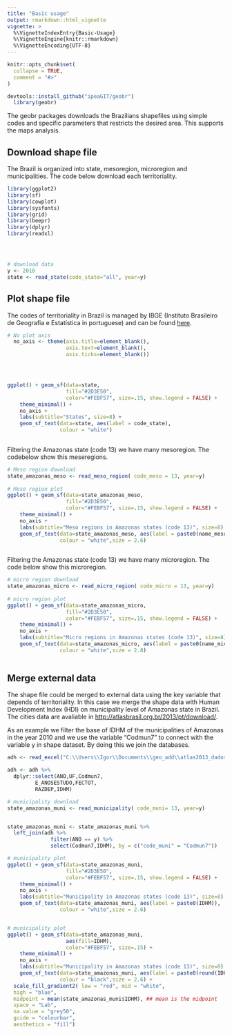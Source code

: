 ```yaml
---
title: "Basic usage"
output: rmarkdown::html_vignette
vignette: >
  %\VignetteIndexEntry{Basic-Usage}
  %\VignetteEngine{knitr::rmarkdown}
  %\VignetteEncoding{UTF-8}
---
```


```r
knitr::opts_chunk$set(
  collapse = TRUE,
  comment = "#>"
)
```

```r
devtools::install_github("ipeaGIT/geobr")
  library(geobr)
```

The geobr packages downloads the Brazilians shapefiles using simple codes and specific parameters that restricts the desired area. This supports the maps analysis.   


## Download shape file


The Brazil is organized into state, mesoregion, microregion and municipalities. The code below download each territoriality. 


```r

library(ggplot2)
library(sf)
library(cowplot)
library(sysfonts)
library(grid)
library(beepr)
library(dplyr)
library(readxl)




# download data
y <- 2010
state <- read_state(code_state="all", year=y)

```



## Plot shape file


The codes of territoriality in Brazil is managed by IBGE (Instituto Brasileiro de Geografia e Estatística in portuguese) and can be found [here](https://concla.ibge.gov.br/classificacoes/por-tema/codigo-de-areas/codigo-de-areas).



```r

# No plot axis
  no_axis <- theme(axis.title=element_blank(),
                   axis.text=element_blank(),
                   axis.ticks=element_blank())




ggplot() + geom_sf(data=state, 
                   fill="#2D3E50",
                   color="#FEBF57", size=.15, show.legend = FALSE) + 
    theme_minimal() +
    no_axis +
    labs(subtitle="States", size=8) + 
    geom_sf_text(data=state, aes(label = code_state), 
                 colour = "white")
  
```


Filtering the Amazonas state (code 13) we have many mesoregion. The codebelow show this meseregions.


```r
# Meso region download
state_amazonas_meso <- read_meso_region( code_meso = 13, year=y)
  
# Meso region plot
ggplot() + geom_sf(data=state_amazonas_meso, 
                   fill="#2D3E50",
                   color="#FEBF57", size=.15, show.legend = FALSE) + 
    theme_minimal() +
    no_axis +
    labs(subtitle="Meso regions in Amazonas states (code 13)", size=8) + 
    geom_sf_text(data=state_amazonas_meso, aes(label = paste0(name_meso,"\n Code=",code_meso)), 
                 colour = "white",size = 2.6)
  
```


Filtering the Amazonas state (code 13) we have many microregion. The code below show this microregion.


```r
# micro region download
state_amazonas_micro <- read_micro_region( code_micro = 13, year=y)
  
# micro region plot
ggplot() + geom_sf(data=state_amazonas_micro, 
                   fill="#2D3E50",
                   color="#FEBF57", size=.15, show.legend = FALSE) + 
    theme_minimal() +
    no_axis +
    labs(subtitle="Micro regions in Amazonas states (code 13)", size=8) + 
    geom_sf_text(data=state_amazonas_micro, aes(label = paste0(name_micro ,"\n Code=",code_micro)), 
                 colour = "white",size = 2.8)
  
```


## Merge external data

The shape file could be merged to external data using the key variable that depends of territoriality. In this case we merge the shape data with Human Development Index (HDI)
 on municipality level of Amazonas state in Brazil. The cities data are avaliable in [http://atlasbrasil.org.br/2013/pt/download/](Atlas de Desenvolvimento Humano - ADH).


As an example we filter the base of IDHM of the municipalities of Amazonas in the year 2010 and we use the variable "Codmun7" to connect with the variable y in shape dataset. By doing this we join the databases.


```r

adh <- read_excel("C:\\Users\\Igor\\Documents\\geo_add\\atlas2013_dadosbrutos_pt.xlsx",sheet = "MUN 91-00-10")

adh <- adh %>%
  dplyr::select(ANO,UF,Codmun7,
         E_ANOSESTUDO,FECTOT,
         RAZDEP,IDHM)

# municipality download
state_amazonas_muni <- read_municipality( code_muni= 13, year=y)


state_amazonas_muni <- state_amazonas_muni %>%
  left_join(adh %>%
              filter(ANO == y) %>%
              select(Codmun7,IDHM), by = c("code_muni" = "Codmun7"))

# municipality plot
ggplot() + geom_sf(data=state_amazonas_muni, 
                   fill="#2D3E50",
                   color="#FEBF57", size=.15, show.legend = FALSE) + 
    theme_minimal() +
    no_axis +
    labs(subtitle="Municipality in Amazonas states (code 13)", size=8) + 
    geom_sf_text(data=state_amazonas_muni, aes(label = paste0(IDHM)), 
                 colour = "white",size = 2.6)


# municipality plot
ggplot() + geom_sf(data=state_amazonas_muni,
                   aes(fill=IDHM),
                   color="#FEBF57", size=.15) + 
    theme_minimal() +
    no_axis +
    labs(subtitle="Municipality in Amazonas states (code 13)", size=8) + 
    geom_sf_text(data=state_amazonas_muni, aes(label = paste0(round(IDHM,2))), 
                 colour = "black",size = 2.6) +
  scale_fill_gradient2( low = "red", mid = "white",
  high = "blue", 
  midpoint = mean(state_amazonas_muni$IDHM), ## mean is the midpoint
  space = "Lab",
  na.value = "grey50", 
  guide = "colourbar", 
  aesthetics = "fill")


```
